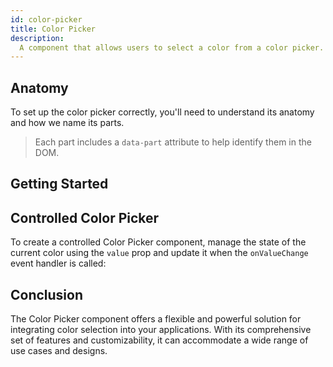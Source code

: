 ```yaml
---
id: color-picker
title: Color Picker
description:
  A component that allows users to select a color from a color picker.
---
```



<ComponentPreview />

## Anatomy

To set up the color picker correctly, you'll need to understand its anatomy and how
we name its parts.

> Each part includes a `data-part` attribute to help identify them in the DOM.

<Anatomy id="color-picker" />

## Getting Started

<Story id="Basic" />

## Controlled Color Picker

To create a controlled Color Picker component, manage the state of the current
color using the `value` prop and update it when the `onValueChange` event
handler is called:

<Story id="Controlled" />

## Conclusion

The Color Picker component offers a flexible and powerful solution for
integrating color selection into your applications. With its comprehensive set
of features and customizability, it can accommodate a wide range of use cases
and designs.
